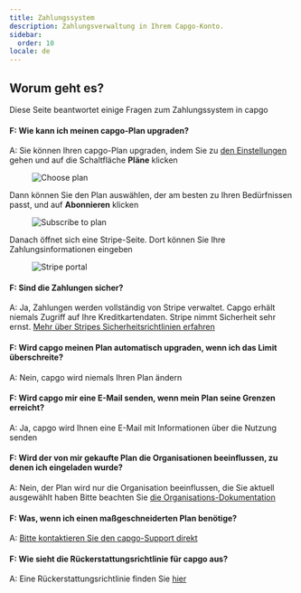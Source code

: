 ```yaml
---
title: Zahlungssystem
description: Zahlungsverwaltung in Ihrem Capgo-Konto.
sidebar:
  order: 10
locale: de
---
```


## Worum geht es?

Diese Seite beantwortet einige Fragen zum Zahlungssystem in capgo

#### F: Wie kann ich meinen capgo-Plan upgraden?
A: Sie können Ihren capgo-Plan upgraden, indem Sie zu [den Einstellungen](/docs/webapp/settings/#how-to-get-to-the-settings-page) gehen und auf die Schaltfläche **Pläne** klicken

<figure><img src="/plans-buttonwebp" alt="Choose plan" /><figcaption></figcaption></figure>

Dann können Sie den Plan auswählen, der am besten zu Ihren Bedürfnissen passt, und auf **Abonnieren** klicken

<figure><img src="/plans-subscribewebp" alt="Subscribe to plan" /><figcaption></figcaption></figure>

Danach öffnet sich eine Stripe-Seite. Dort können Sie Ihre Zahlungsinformationen eingeben

<figure><img src="/plans-stripewebp" alt="Stripe portal" /><figcaption></figcaption></figure>

#### F: Sind die Zahlungen sicher?
A: Ja, Zahlungen werden vollständig von Stripe verwaltet. Capgo erhält niemals Zugriff auf Ihre Kreditkartendaten. Stripe nimmt Sicherheit sehr ernst. [Mehr über Stripes Sicherheitsrichtlinien erfahren](https://stripecom/docs/security/)

#### F: Wird capgo meinen Plan automatisch upgraden, wenn ich das Limit überschreite?
A: Nein, capgo wird niemals Ihren Plan ändern

#### F: Wird capgo mir eine E-Mail senden, wenn mein Plan seine Grenzen erreicht?
A: Ja, capgo wird Ihnen eine E-Mail mit Informationen über die Nutzung senden

#### F: Wird der von mir gekaufte Plan die Organisationen beeinflussen, zu denen ich eingeladen wurde?
A: Nein, der Plan wird nur die Organisation beeinflussen, die Sie aktuell ausgewählt haben
Bitte beachten Sie [die Organisations-Dokumentation](/docs/webapp/organization-system/#q-how-is-billing-done-within-orgs)

#### F: Was, wenn ich einen maßgeschneiderten Plan benötige?
A: [Bitte kontaktieren Sie den capgo-Support direkt](/docs/getting-help#support-by-chat)

#### F: Wie sieht die Rückerstattungsrichtlinie für capgo aus?
A: Eine Rückerstattungsrichtlinie finden Sie [hier](https://capgo.app/return/)
